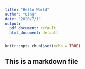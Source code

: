 ```yaml
---
title: "Hello World"
author: "Qing"
date: "2020/7/1"
output:
  pdf_document: default
  html_document: default
---
```


```r
knitr::opts_chunk$set(echo = TRUE)
```

## This is a markdown file